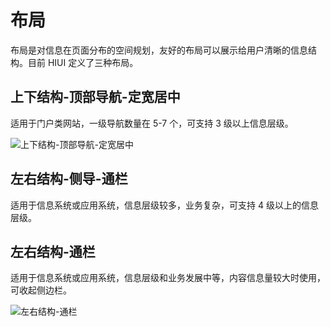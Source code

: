# 布局

布局是对信息在页面分布的空间规划，友好的布局可以展示给用户清晰的信息结构。目前 HIUI 定义了三种布局。

## 上下结构-顶部导航-定宽居中

适用于门户类网站，一级导航数量在 5-7 个，可支持 3 级以上信息层级。

<img src="/hiui/static/img/designs/layout-1.png" srcSet="/hiui/static/img/designs/layout-1@2x.png 2x" alt="上下结构-顶部导航-定宽居中" />

## 左右结构-侧导-通栏

适用于信息系统或应用系统，信息层级较多，业务复杂，可支持 4 级以上的信息层级。

<!---
@Todo: 缺图
-->

## 左右结构-通栏

适用于信息系统或应用系统，信息层级和业务发展中等，内容信息量较大时使用，可收起侧边栏。

<img src="/hiui/static/img/designs/layout-3.png" srcSet="/hiui/static/img/designs/layout-3@2x.png 2x" alt="左右结构-通栏" />
